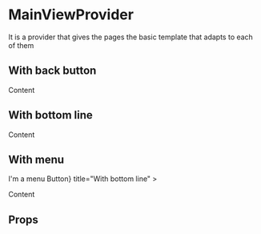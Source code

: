 
<Meta
  title='Components|Providers/MainViewProvider'
  component={MainViewProvider}
/>

# MainViewProvider

It is a provider that gives the pages the basic template that adapts to each of them

## With back button

<Preview>
  <MainViewProvider
    showBackButton
    title="With back button"
  >
    <p>Content</p>
  </MainViewProvider>
</Preview>

## With bottom line

<Preview>
  <MainViewProvider
    showBottomLine
    title="With bottom line"
  >
    <p>Content</p>
  </MainViewProvider>
</Preview>

## With menu

<Preview>
  <MainViewProvider
    showBottomLine
    showBackButton
    menu={<Button>I'm a menu Button</Button>}
    title="With bottom line"
  >
    <p>Content</p>
  </MainViewProvider>
</Preview>

## Props

<Props of={MainViewProvider} />
